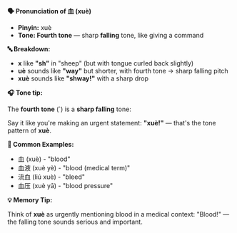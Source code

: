 **🗣️ Pronunciation of 血 (xuè)**

- **Pinyin:** xuè
- **Tone: Fourth tone** — sharp **falling** tone, like giving a command

**🔤 Breakdown:**

- **x** like **"sh"** in "sheep" (but with tongue curled back slightly)
- **uè** sounds like **"way"** but shorter, with fourth tone → sharp falling pitch
- **xuè** sounds like **"shway!"** with a sharp drop

**🎧 Tone tip:**

The **fourth tone** (`) is a **sharp falling** tone:

Say it like you're making an urgent statement: **"xuè!"** — that's the tone pattern of **xuè**.

**📝 Common Examples:**

- 血 (xuè) - "blood"
- 血液 (xuè yè) - "blood (medical term)"
- 流血 (liú xuè) - "bleed"
- 血压 (xuè yā) - "blood pressure"

**💡 Memory Tip:**

Think of **xuè** as urgently mentioning blood in a medical context: "Blood!" — the falling tone
sounds serious and important.
